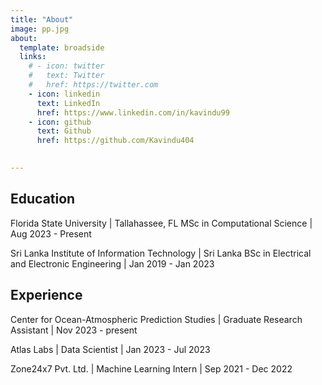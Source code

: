 ```yaml
---
title: "About"
image: pp.jpg
about:
  template: broadside
  links:
    # - icon: twitter
    #   text: Twitter
    #   href: https://twitter.com
    - icon: linkedin
      text: LinkedIn
      href: https://www.linkedin.com/in/kavindu99
    - icon: github
      text: Github
      href: https://github.com/Kavindu404
      

---
```


## Education

Florida State University | Tallahassee, FL
MSc in Computational Science | Aug 2023 - Present

Sri Lanka Institute of Information Technology | Sri Lanka
BSc in Electrical and Electronic Engineering | Jan 2019 - Jan 2023

## Experience

Center for Ocean-Atmospheric Prediction Studies | Graduate Research Assistant | Nov 2023 - present

Atlas Labs | Data Scientist | Jan 2023 - Jul 2023

Zone24x7 Pvt. Ltd. | Machine Learning Intern | Sep 2021 - Dec 2022
